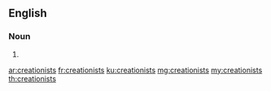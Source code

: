 ==English==

===Noun===
{{head|en|plural}}

# {{plural of|creationist|lang=en}}

[[ar:creationists]]
[[fr:creationists]]
[[ku:creationists]]
[[mg:creationists]]
[[my:creationists]]
[[th:creationists]]
